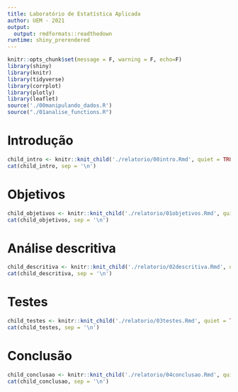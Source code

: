 ```yaml
---
title: Laboratório de Estatística Aplicada 
author: UEM - 2021
output:
  output: rmdformats::readthedown
runtime: shiny_prerendered
---
```


```r
knitr::opts_chunk$set(message = F, warning = F, echo=F)
library(shiny)
library(knitr)
library(tidyverse)
library(corrplot)
library(plotly)
library(leaflet)
source('./00manipulando_dados.R')
source("./01analise_functions.R")
```

# Introdução

```r
child_intro <- knitr::knit_child('./relatorio/00intro.Rmd', quiet = TRUE)
cat(child_intro, sep = '\n')  
```

# Objetivos

```r
child_objetivos <- knitr::knit_child('./relatorio/01objetivos.Rmd', quiet = TRUE)
cat(child_objetivos, sep = '\n')  
```

# Análise descritiva

```r
child_descritiva <- knitr::knit_child('./relatorio/02descritiva.Rmd', quiet = TRUE)
cat(child_descritiva, sep = '\n')  
```

# Testes

```r
child_testes <- knitr::knit_child('./relatorio/03testes.Rmd', quiet = TRUE)
cat(child_testes, sep = '\n')  
```

# Conclusão

```r
child_conclusao <- knitr::knit_child('./relatorio/04conclusao.Rmd', quiet = TRUE)
cat(child_conclusao, sep = '\n')  
```


